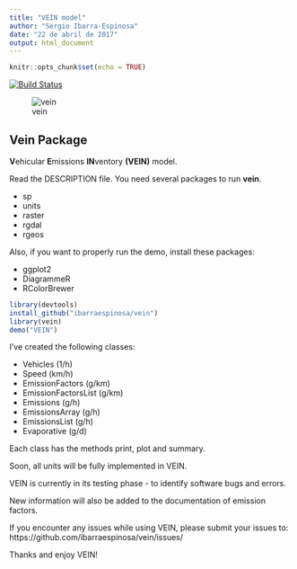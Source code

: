 ```yaml
---
title: "VEIN model"
author: "Sergio Ibarra-Espinosa"
date: "22 de abril de 2017"
output: html_document
---
```


```r
knitr::opts_chunk$set(echo = TRUE)
```

[![Build Status](https://travis-ci.org/ibarraespinosa/vein.svg?branch=master)](https://travis-ci.org/ibarraespinosa/vein)


![vein](p2.png)


## Vein Package

**V**ehicular **E**missions **IN**ventory **(VEIN)** model.  



Read the DESCRIPTION file. You need several packages to run **vein**.

- sp
- units
- raster
- rgdal
- rgeos

Also, if you want to properly run the demo, install these packages:

- ggplot2
- DiagrammeR
- RColorBrewer


```r
library(devtools)
install_github("ibarraespinosa/vein")
library(vein)
demo("VEIN")
```

I've created the following classes:

- Vehicles (1/h) 
- Speed  (km/h)
- EmissionFactors (g/km)
- EmissionFactorsList (g/km)
- Emissions  (g/h)
- EmissionsArray  (g/h)
- EmissionsList  (g/h)
- Evaporative  (g/d)

Each class has the methods print, plot and summary.

Soon, all units will be fully implemented in VEIN.

VEIN is currently in its testing phase - to identify software bugs and errors. 

New information will also be added to the documentation of emission factors.

If you encounter any issues while using VEIN, please submit your issues to: https://github.com/ibarraespinosa/vein/issues/

Thanks and enjoy VEIN!
